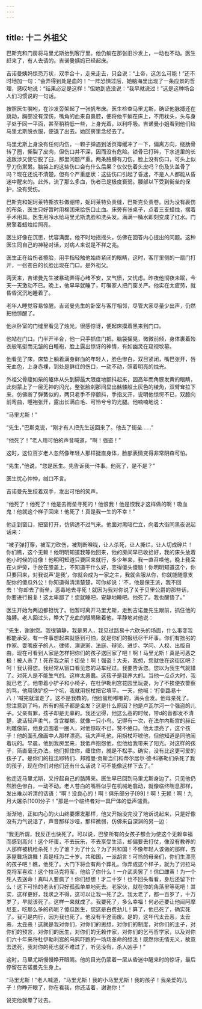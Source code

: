 ```yaml
---
---
---
```

title: 十二 外祖父
---




巴斯克和门房将马里尤斯抬到客厅里。他仍躺在那张旧沙发上，一动也不动。医生赶来了，有人去请的。吉诺曼姨妈已经起床。

吉诺曼姨妈惊恐万状，双手合十，走来走去，只会说：“上帝，这怎么可能！”还不时地加一句：“会弄得到处是血的！”一阵恐惧过后，她脑海里出现了一条应景的哲理，感叹地说：“结果必定是这样！”但她到底没说：“我早就说过！”这是这种场合人们习惯说的一句话。

按照医生嘱咐，在沙发旁架起了一张帆布床。医生检查马里尤斯，确证他脉搏还在跳动，胸部没有深伤，嘴角的血来自鼻腔，便将他平躺在床上，不用枕头，头与身子处于同一平面，甚至稍稍低一些，上身光着，以利呼吸。吉诺曼小姐看到他们给马里尤斯脱衣服，便退了出去。她回房里念经去了。

马里尤斯上身没有任何内伤，一颗子弹遇到活页簿缓冲了一下，偏离方向，绕肋骨转了圈，撕裂了皮肉，但伤口并不深，因而没有危险。锁骨已打碎，下水道里的长途跋涉又使它脱了臼，那里问题严重。两条胳膊有刀伤。脸上没有伤口，可头上似乎刀伤累累。脑袋上的这些伤口会有什么后果？仅仅伤着头皮吗？伤及头盖骨了吗？现在还说不清楚。但有个严重症状：这些伤口引起了昏迷，不是人人都能从昏迷中醒来的。此外，流了那么多血，伤者已是极度衰弱。腰部以下受到街垒的保护，没有受伤。

巴斯克和妮珂莱特撕衣衫做绷带，妮珂莱特负责缝，巴斯克负责卷。因为没有裹伤的布条，医生只好暂时用棉团来给伤口止血。床旁有张桌子，点着三支蜡烛，摆着手术用具。医生用冷水给马里尤斯洗脸和洗头发。满满一桶水即刻变成了红水。门房擎着蜡烛给照亮。

医生好像在沉思，忧容满面。他不时地摇摇头，仿佛在回答内心提出的问题。这种医生同自己的神秘对话，对病人来说是不祥之兆。

医生正在给伤者擦脸，用手指轻触他始终紧闭的眼睛，这时，客厅里侧的一扇门打开，一张苍白的长脸出现在门口。是外祖父。

两天来，吉诺曼先生被暴动弄得心绪不安，又气愤，又忧虑。昨夜他彻夜未眠，今天一天激动不已。晚上，他早早就睡了，叮嘱家人把门窗关严。他实在太疲劳，就昏昏沉沉地睡着了。

老年人睡觉容易惊醒。吉诺曼先生的卧室与客厅相邻，尽管大家尽量少出声，仍然把他惊醒了。

他从卧室的门缝里看见了烛光，很感惊讶，便起床摸着黑来到门口。

他站在门口。门半开半合，他一只手抓住门把，脑袋摇晃，微微前倾，身体裹着殓衣般笔挺而无皱的白睡袍，脸上露出惊讶的神情，有如幽灵在窥视坟墓。

他看见了床，床垫上躺着满身鲜血的年轻人，脸色惨白，双目紧闭，嘴巴张开，唇无血色，上身赤裸，到处是鲜红的伤口，一动不动，照着明亮的烛光。

外祖父骨瘦如柴的躯体从头到脚最大限度地颤抖起来，因高年而角膜发黄的眼睛，此刻蒙上了一层无神的闪光，整张脸刹那间显出骷髅般土灰色的棱角，双臂耷拉下来，仿佛断了弹簧似的，两只老手不停颤抖，手指叉开，说明他惊愕不已，双膝向前弯曲，睡袍张开，露出长满白毛、可怜兮兮的光腿。他喃喃地说：

“马里尤斯！”

“先生，”巴斯克说，“刚才有人把先生送回来了。他去了街垒……”

“他死了！”老人用可怕的声音喊道，“啊！强盗！”

这时，这位百岁老人忽然像年轻人那样挺直身体，脸部表情变得非常阴森可怕。

“先生，”他说，“您是医生。先告诉我一件事。他死了，是不是？”

医生忧心忡忡，缄口不言。

吉诺曼先生绞着双手，发出可怕的笑声。

“他死了！他死了！他是去街垒寻死的！他恨我！他是恨我才这样做的啊！吸血鬼！他就这个样子回来！他死了！真是我一生的不幸！”

他走到窗口，把窗打开，仿佛透不过气来。他面对黑暗伫立，向着大街同黑夜说起话来：

“被子弹打穿，被军刀砍伤，被割断喉咙，让人杀死，让人撕烂，让人切成碎片！你们瞧，这个无赖！他明明知道我等他回来，他的房间早已收拾好，我的床头放着他小时候的肖像！他明明知道只要回来就行，多少年来，我一直召唤他，晚上我呆在火炉旁，手放在膝盖上，不知道干什么好，变得傻头傻脑！你明明知道这个，你只要回来，对我说声‘是我’，你就会成为一家之主，我就会服从你，你就能随意支配你的傻瓜外公！你知道得清清楚楚，可你却说：‘不，他是保王派，我不回去！’你却去了街垒，恶毒地去寻死！就因为我对你说了关于贝里公爵的那些话，你要进行报复！这太卑鄙了！您就睡吧，安静地睡吧。他死了。我也醒悟了。”

医生开始为两边都担忧了。他暂时离开马里尤斯，走到吉诺曼先生跟前，抓住他的胳膊。老人回过头，睁大了充血的眼睛瞅着他，平静地对他说：

“先生，谢谢您。我很镇静，我是男人，我见过路易十六砍头的场面，什么事变我都能承受。有一件事想起来就感到可怕，就是你们的报纸尽干坏事。你们有拙劣的作家、耍嘴皮子的人、律师、演说家、法庭、辩论、进步、学问、人权、出版自由，现在可看到人家是怎样把你们的孩子送回家了吧！啊！马里尤斯！真是可恶之极！被人杀了！死在我之前！街垒！啊！强盗！大夫，我想，您就住在这街区吧？呵！我认得您。我经常从窗口看见您的马车经过。我要告诉您。您以为我生气就错了。对死人是不能生气的。这样太愚蠢。这孩子是我养大的。当他一点点大时，我就已老了。他带着小铲子和小椅子，在杜伊勒利宫花园里玩耍，为了不挨便衣警察的骂，他用铁铲挖一个坑，我就用拐杖把它填平。一天，他喊：‘打倒路易十八！’喊完就溜走了。这不是我教的。他脸蛋粉嘟嘟的，满头金发。他母亲死了。您注意到了吗，所有的孩子都是金发？这是什么原因？他是卢瓦尔河一个强盗的儿子。父亲有罪，孩子却是无辜的。我还记得，他这么高的时候，带d的音都发不清楚，说话轻声柔气，含含糊糊，就像一只小鸟。记得有一次，在法尔内斯宫的赫丘利雕像前，他身边围着一圈人，对他惊叹不已，赞不绝口。他太漂亮了，这个孩子！他的面孔像画中人那样漂亮。我大声吼他，用拐杖吓唬他，但他知道是同他闹着玩的。早晨，他到我房里来，我低声抱怨他，但他给我带来了阳光。对这样的孩子，简直毫无办法。他们抓住你，缠住你，就是不松手。确实，没有比这更可爱的孩子了。是你们的拉法耶特们、邦雅曼·贡斯当们和蒂尔居尔·德·科塞勒们杀死了我的孩子，现在你们对他们还有什么话说？可不能像这样下去了。”

他走近马里尤斯，又拧起自己的胳膊来。医生早已回到马里尤斯身边了。只见他仍然脸色惨白，一动不动。老人苍白的嘴唇似乎在机械地翕动，就像临终喘息那样，发出难以听清的话语：“啊！没良心的！啊！俱乐部分子[99]！啊！无赖！啊！九月大屠杀[100]分子！”那是一个临终者对一具尸体的低声谴责。

渐渐地，正如内心的火山终要爆发那样，他又开始没完没了地诉说起来，只是好像没有力气说话了，声音那样沙哑，那样微弱，仿佛来自深渊的另一边：

“我无所谓，我反正也快死了。可以说，巴黎所有的女孩子都会为使这个无赖幸福而感到高兴！这个坏蛋，不去玩乐，不去享受生活，却偏要去打仗，像没有教养的人那样被机枪杀死！为了谁？为了什么？为了共和国！不像年轻人该做的那样，去茅屋舞场跳舞！真是枉为二十岁。共和国，一派胡言！可怜的母亲们，你们生漂亮的孩子吧！瞧，他死了。大门下将会有两个葬礼。你弄成这个样子，就为了讨拉马克将军喜欢！这个拉马克将军，他给了你什么！一介武夫罢了！信口雌黄！为一个死人去送命！真叫人要疯了！你们想想！才二十岁！也不回头看看，身后还留下什么！这下可怜的老头们只好孤孤单单地死去。老家伙，就在你的角落里等死吧！其实，这样更好，我求之不得，这可以让我一死了之。我太老了，都一百岁了，十万岁了，早就该死了。这样一来就成了。我要死了，多么幸福！何必还要让他闻阿摩尼亚，吃那么多的药呢？傻瓜医生，您这是白费劲儿！算了，他已死了，确实死了。我可是内行，因为我也死了。他没有半途而废。是的，这年代太丑恶，太丑恶，太丑恶！这就是我对你们，对你们的思想，对你们的制度，对你们的主子，对你们的预言，对你们的医生，对你们的无赖作家，对你们的乞丐哲学家，以及对你们六十年来将杜伊勒利宫的乌鸦吓跑的一场场革命的想法！既然你无情无义，故意去送死，我对你的死也就不难过了，听见没有，杀人凶手！”

这时，马里尤斯慢慢睁开眼睛。他的目光仍蒙着一层从昏迷中醒来时的惊讶，最后停留在吉诺曼先生身上。

“马里尤斯！”老人喊道，“马里尤斯！我的小马里尤斯！我的孩子！我亲爱的儿子！你睁开眼了，你在看我，你还活着，谢谢你！”

说完他就晕了过去。